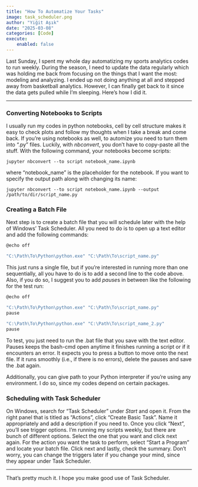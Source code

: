 ```yaml
---
title: "How To Automatize Your Tasks"
image: task_scheduler.png
author: "Yiğit Aşık"
date: "2025-03-08"
categories: [Code]
execute:
    enabled: false
---
```


Last Sunday, I spent my whole day automatizing my sports analytics codes to run weekly. During the season, I need to update the data regularly which was holding me back from focusing on the things that I want the most: modeling and analyzing. I ended up not doing anything at all and stepped away from basketball analytics. However, I can finally get back to it since the data gets pulled while I'm sleeping. Here's how I did it.

---

### Converting Notebooks to Scripts

I usually run my codes in python notebooks, cell by cell structure makes it easy to check plots and follow my thoughts when I take a break and come back. If you're using notebooks as well, to automize you need to turn them into ".py" files. Luckily, with *nbconvert*, you don't have to copy-paste all the stuff. With the following command, your notebooks become scripts:

`jupyter nbconvert --to script notebook_name.ipynb`

where "notebook_name" is the placeholder for the notebook. If you want to specify the output path along with changing its name:

`jupyter nbconvert --to script notebook_name.ipynb --output /path/to/dir/script_name.py`

### Creating a Batch File

Next step is to create a batch file that you will schedule later with the help of Windows' Task Scheduler. All you need to do is to open up a text editor and add the following commands:

```bash
@echo off

"C:\Path\To\Python\python.exe" "C:\Path\To\script_name.py"
```

This just runs a single file, but if you're interested in running more than one sequentially, all you have to do is to add a second line to the code above. Also, if you do so, I suggest you to add *pause*s in between like the following for the test run:

```bash
@echo off

"C:\Path\To\Python\python.exe" "C:\Path\To\script_name.py"
pause

"C:\Path\To\Python\python.exe" "C:\Path\To\script_name_2.py"
pause
```

To test, you just need to run the .bat file that you save with the text editor. Pauses keeps the bash-cmd open anytime it finishes running a script or if it encounters an error. It expects you to press a button to move onto the next file. If it runs smoothly (i.e., if there is no errors), delete the pauses and save the .bat again.

Additionally, you can give path to your Python interpreter if you're using any environment. I do so, since my codes depend on certain packages.

### Scheduling with Task Scheduler

On Windows, search for "Task Scheduler" under *Start* and open it. From the right panel that is titled as "Actions", click "Create Basic Task". Name it appropriately and add a description if you need to. Once you click "Next", you'll see trigger options. I'm running my scripts weekly, but there are bunch of different options. Select the one that you want and click next again. For the action you want the task to perform, select "Start a Program" and locate your batch file. Click next and lastly, check the summary. Don't worry, you can change the triggers later if you change your mind, since they appear under Task Scheduler.

---

That's pretty much it. I hope you make good use of Task Scheduler.